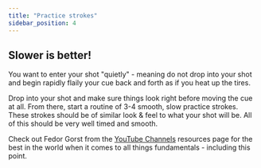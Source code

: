 ```yaml
---
title: "Practice strokes"
sidebar_position: 4
---
```


## Slower is better!

You want to enter your shot "quietly" - meaning do not drop into your shot and begin rapidly flaily your cue back and forth as if you heat up the tires.

Drop into your shot and make sure things look right before moving the cue at all. From there, start a routine of 3-4 smooth, slow practice strokes. These strokes should be of similar look & feel to what your shot will be. All of this should be very well timed and smooth. 

Check out Fedor Gorst from the [YouTube Channels](../../resources/youtube-channels) resources page for the best in the world when it comes to all things fundamentals - including this point.
